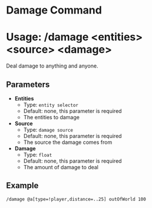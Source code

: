 # Damage Command
# Usage: /damage <entities\> <source\> <damage\>
Deal damage to anything and anyone.

## Parameters
- **Entities**
  + Type: `entity selector`
  + Default: none, this parameter is required
  + The entities to damage
- **Source**
  + Type: `damage source`
  + Default: none, this parameter is required
  + The source the damage comes from
- **Damage**
  + Type: `float`
  + Default: none, this parameter is required
  + The amount of damage to deal

## Example
`/damage @a[type=!player,distance=..25] outOfWorld 100`
